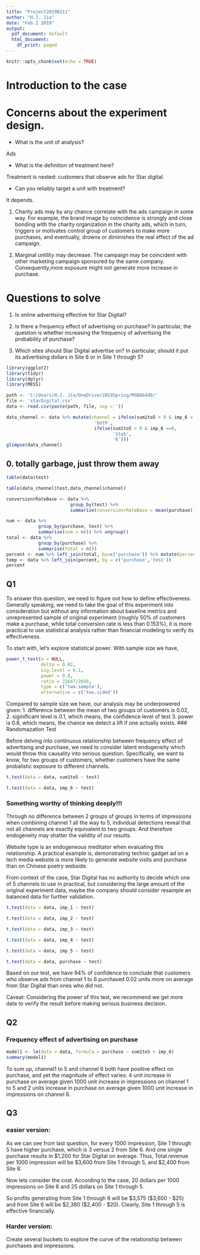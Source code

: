 ---
title: "Project20190211"
author: "H.J. Jia"
date: "Feb.2 2019"
output:
  pdf_document: default
  html_document:
    df_print: paged
---

```{r}
knitr::opts_chunk$set(echo = TRUE)
```


# Introduction to the case


# Concerns about the experiment design.

- What is the unit of analysis?

Ads

- What is the definition of treatment here? 

Treatment is nested: customers that observe ads for Star digital.

- Can you reliably target a unit with treatment?

It depends. 

1. Charity ads may by any chance correlate with the ads campaign in some way. For example, the brand image by coincidence is strongly and close bonding with the charity organization in the charity ads, which in turn, triggers or motivates control group of customers to make more purchases, and eventually, drowns or diminishes the real effect of the ad campaign.

2. Marginal untility may decrease. The campaign may be coincident with other marketing campaign sponsored by the same company. Consequently,more exposure might not generate more increase in purchase.


# Questions to solve

1. Is online advertising effective for Star Digital?


2. Is there a frequency effect of advertising on purchase? In particular, the question is whether increasing the frequency of advertising the probability of purchase?


3. Which sites should Star Digital advertise on? In particular, should it put its advertising dollars in Site 6 or in Site 1 through 5?

```{r,echo = FALSE}
library(ggplot2)
library(tidyr)
library(dplyr)
library(MESS)
```


```{r, echo=FALSE}
path <- 'C:/Users/H.J. Jia/OneDrive/2019Spring/MSBA6440/'
file <- 'starDigital.csv'
data <- read.csv(paste(path, file, sep =''))
```

```{r}
data_channel <- data %>% mutate(channel = ifelse(sum1to5 > 0 & imp_6 > 0,
                                 'both',
                                 ifelse(sum1to5 > 0 & imp_6 ==0,
                                        '1to5',
                                        '6')))
glimpse(data_channel)
```
## 0. totally garbage, just throw them away
```{r}
table(data$test)
```

```{r}
table(data_channel$test,data_channel$channel)
```


```{r}
conversionrRateBase <- data %>% 
                        group_by(test) %>% 
                        summarize(conversionrRateBase = mean(purchase))

```

```{r}

num <- data %>% 
            group_by(purchase, test) %>% 
            summarise(num = n()) %>% ungroup()
total <- data %>% 
            group_by(purchase) %>% 
            summarise(total = n())
percent <- num %>% left_join(total, by=c('purchase')) %>% mutate(percent = num / total)
temp <- data %>% left_join(percent, by = c('purchase','test'))
percent
```




## Q1

To answer this question, we need to figure out how to define effectiveness. Generally speaking, we need to take the goal of this experiment into consideration but without any information about baseline metrics and unrepresented sample of original experiment (roughly 50% of customers make a purchase, while total conversion rate is less than 0.153%), it is more practical to use statistical analysis rather than financial modeling to verify its effectiveness. 

To start with, let's explore statistical power. With sample size we have,  
```{r pressure, echo=FALSE}
power_t_test(n = NULL, 
             delta = 0.02, 
             sig.level = 0.1, 
             power = 0.8,
             ratio = 22647/2656,
             type = c('two.sample'),
             alternative = c('two.sided'))
```
Compared to sample size we have, our analysis may be underpowered given:    1. difference between the mean of two groups of customers is 0.02,
  2. siginificant level is 0.1, which means, the confidence level of test
  3. power is 0.8, which means, the chance we detect a lift if one actually exists.
### Randomazation Test 

Before delving into continuous relationship between frequency effect of advertising and purchase, we need to consider latent endogeneity which would throw this causality into serious question. Specifically, we want to know, for two groups of customers, whether customers have the same probalistic exposure to different channels.

```{r}
t.test(data = data, sum1to5 ~ test)
```
```{r}
t.test(data = data, imp_6 ~ test)
```

### Something worthy of thinking deeply!!!
Through no difference between 2 groups of groups in terms of impressions when combining channel 1 all the way to 5, individual detections reveal that not all channels are exactly equivalent to two groups. And therefore endogeneity may shatter the validity of our results. 

Website type is an endogeneous meditator when evaluating this relationship. A practical example is, demonstrating technic gadget ad on a tech media website is more likely to generate website visits and purchase than on Chinese poetry webside. 

From context of the case, Star Digital has no authority to decide which one of 5 channels to use in practical, but considering the large amount of the original experiment data, maybe the company should consider resample an balanced data for further validation.

```{r}
t.test(data = data, imp_1 ~ test)
```

```{r}
t.test(data = data, imp_2 ~ test)
```


```{r}
t.test(data = data, imp_3 ~ test)
```


```{r}
t.test(data = data, imp_4 ~ test)
```


```{r}
t.test(data = data, imp_5 ~ test)
```

```{r}
t.test(data = data, purchase ~ test)
```

Based on our test, we have 94% of confidence to conclude that customers who observe ads from channel 1 to 6 purchased 0.02 units more on average from Star Digital than ones who did not. 

Caveat: Considering the power of this test, we recommend we get more data to verify the result before making serious business decision.


## Q2
### Frequency effect of advertising on purchase


```{r}
model1 <- lm(data = data, formula = purchase ~ sum1to5 + imp_6)
summary(model1)
```

To sum up, channel1 to 5 and channel 6 both have positive effect on purchase, and yet the magnitude of effect varies: 4 unit increase in purchase on average given 1000 unit increase in impressions on channel 1 to 5 and 2 units increase in purchase on average given 1000 unit increase in impressions on channel 6.

 
## Q3

### easier version:
As we can see from last question, for every 1000 impression, Site 1 through 5 have higher purchase, which is 3 versus 2 from Site 6. And one single purchase results in $1,200 for Star Digital on average. Thus, Total revenue per 1000 impression will be $3,600 from Site 1 through 5, and $2,400 from Site 6.

Now lets consider the cost. According to the case, 20 dollars per 1000 impressions on Site 6 and 25 dollars on Site 1 through 5. 

So profits generating from Site 1 through 6 will be $3,575 ($3,600 - $25) and from Site 6 will be $2,380 ($2,400 - $20). Clearly, Site 1 through 5 is effective financially.

### Harder version:

Create several buckets to explore the curve of the relationship between purchases and impressions.